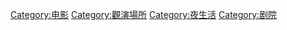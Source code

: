 {{catmore}}
{{Commonscat|Cinemas}}

[[Category:电影|Category:电影]]
[[Category:觀演場所|Category:觀演場所]]
[[Category:夜生活|Category:夜生活]]
[[Category:剧院|Category:剧院]]